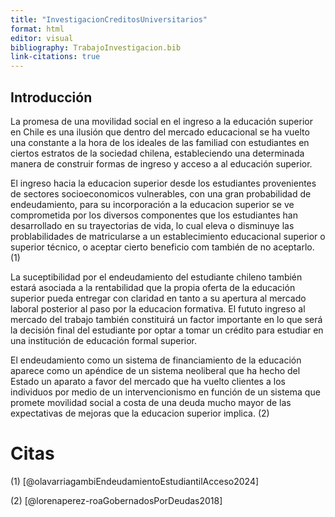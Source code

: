```yaml
---
title: "InvestigacionCreditosUniversitarios"
format: html
editor: visual
bibliography: TrabajoInvestigacion.bib
link-citations: true
---
```


## Introducción

La promesa de una movilidad social en el ingreso a la educación superior en Chile es una ilusión que dentro del mercado educacional se ha vuelto una constante a la hora de los ideales de las familiad con estudiantes en ciertos estratos de la sociedad chilena, estableciendo una determinada manera de construir formas de ingreso y acceso a al educación superior.

El ingreso hacia la educacion superior desde los estudiantes provenientes de sectores socioeconomicos vulnerables, con una gran probabilidad de endeudamiento, para su incorporación a la educacion superior se ve comprometida por los diversos componentes que los estudiantes han desarrollado en su trayectorias de vida, lo cual eleva o disminuye las problabilidades de matricularse a un establecimiento educacional superior o superior técnico, o aceptar cierto beneficio com también de no aceptarlo. (1)

La suceptibilidad por el endeudamiento del estudiante chileno también estará asociada a la rentabilidad que la propia oferta de la educación superior pueda entregar con claridad en tanto a su apertura al mercado laboral posterior al paso por la educacion formativa. El fututo ingreso al mercado del trabajo también constituirá un factor importante en lo que será la decisión final del estudiante por optar a tomar un crédito para estudiar en una institución de educación formal superior.

El endeudamiento como un sistema de financiamiento de la educación aparece como un apéndice de un sistema neoliberal que ha hecho del Estado un aparato a favor del mercado que ha vuelto clientes a los individuos por medio de un intervencionismo en función de un sistema que promete movilidad social a costa de una deuda mucho mayor de las expectativas de mejoras que la educacion superior implica. (2)

# Citas

\(1\) [@olavarriagambiEndeudamientoEstudiantilAcceso2024]

\(2\) [@lorenaperez-roaGobernadosPorDeudas2018]

## 
